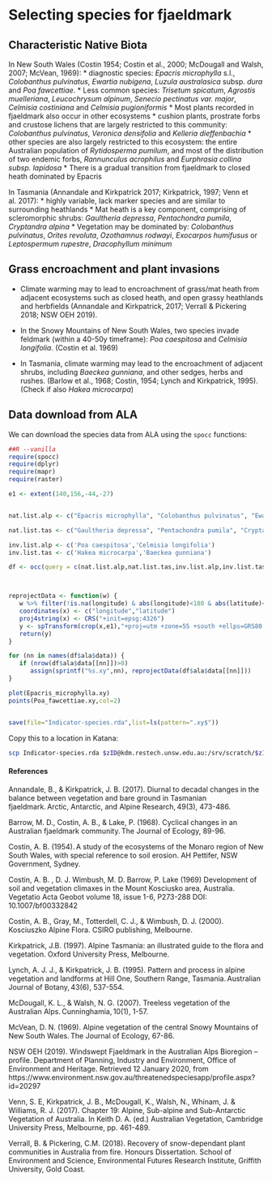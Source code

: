 # Selecting species for fjaeldmark

## Characteristic Native Biota

In New South Wales (Costin 1954; Costin et al., 2000; McDougall and Walsh, 2007; McVean, 1969):
* diagnostic species: *Epacris microphylla* s.l., *Colobanthus pulvinatus*, *Ewartia nubigena*, *Luzula australasica* subsp. *dura* and *Poa fawcettiae*.
* Less common species: *Trisetum spicatum*, *Agrostis muelleriana*, *Leucochrysum alpinum*, *Senecio pectinatus var. major*, *Celmisia costiniana* and *Celmisia pugioniformis*
* Most plants recorded in fjaeldmark also occur in other ecosystems
* cushion plants, prostrate forbs and crustose lichens that are largely restricted to this community: *Colobanthus pulvinatus*, *Veronica densifolia* and *Kelleria dieffenbachia*
* other species are also largely restricted to this ecosystem: the entire Australian population of *Rytidosperma pumilum*, and most of the distribution of two endemic forbs, *Rannunculus acrophilus* and *Eurphrasia collina subsp. lapidosa*
* There is a gradual transition from fjaeldmark to closed heath dominated by Epacris


 In Tasmania (Annandale and Kirkpatrick 2017; Kirkpatrick, 1997; Venn et al. 2017):
* highly variable, lack marker species and are similar to surrounding heathlands
* Mat heath is a key component, comprising of scleromorphic shrubs:  *Gaultheria depressa*, *Pentachondra pumila*, *Cryptandra alpina*
* Vegetation may be dominated by: *Colobanthus pulvinatus*, *Orites revoluta*, *Ozothamnus rodwayi*, *Exocarpos humifusus* or *Leptospermum rupestre*, *Dracophyllum minimum*


## Grass encroachment and plant invasions

* Climate warming may to lead to encroachment of grass/mat heath from adjacent ecosystems such as closed heath, and open grassy heathlands and herbfields (Annandale and Kirkpatrick, 2017; Verrall & Pickering 2018; NSW OEH 2019).

* In the Snowy Mountains of New South Wales, two species invade feldmark  (within a 40-50y timeframe): _Poa caespitosa_ and _Celmisia longifolia_. (Costin et al. 1969)

* In Tasmania, climate warming may lead to the encroachment of adjacent shrubs, including *Baeckea gunniana*, and other sedges, herbs and rushes. (Barlow et al., 1968; Costin, 1954; Lynch and Kirkpatrick, 1995). (Check if also  _Hakea microcarpa_)

## Data download from ALA




We can download the species data from ALA using the `spocc` functions:

```r
##R --vanilla
require(spocc)
require(dplyr)
require(mapr)
require(raster)

e1 <- extent(140,156,-44,-27)


nat.list.alp <- c("Epacris microphylla", "Colobanthus pulvinatus", "Ewartia nubigena", "Luzula australasica subsp. dura", "Poa fawcettiae", "Trisetum spicatum", "Agrostis muelleriana", "Leucochrysum alpinum", "Senecio pectinatus var. major", "Celmisia costiniana", "Celmisia pugioniformis", "Colobanthus pulvinatus", "Veronica densifolia", "Kelleria dieffenbachia", "Rytidosperma pumilum", "Rannunculus acrophilus", "Eurphrasia collina subsp. lapidosa")

nat.list.tas <- c("Gaultheria depressa", "Pentachondra pumila", "Cryptandra alpina", "Colobanthus pulvinatus", "Orites revoluta", "Ozothamnus rodwayi", "Exocarpos humifusus", "Leptospermum rupestre", "Dracophyllum minimum")

inv.list.alp <- c('Poa caespitosa','Celmisia longifolia')
inv.list.tas <- c('Hakea microcarpa','Baeckea gunniana')

df <- occ(query = c(nat.list.alp,nat.list.tas,inv.list.alp,inv.list.tas), from = c('ala'),limit=6000)



reprojectData <- function(w) {
   w %>% filter(!is.na(longitude) & abs(longitude)<180 & abs(latitude)<180) -> x
   coordinates(x) <- c("longitude","latitude")
   proj4string(x) <- CRS("+init=epsg:4326")
   y <- spTransform(crop(x,e1),"+proj=utm +zone=55 +south +ellps=GRS80 +towgs84=0,0,0,0,0,0,0 +units=m +no_defs")
   return(y)
}

for (nn in names(df$ala$data)) {
   if (nrow(df$ala$data[[nn]])>0)
      assign(sprintf("%s.xy",nn), reprojectData(df$ala$data[[nn]]))
}

plot(Epacris_microphylla.xy)
points(Poa_fawcettiae.xy,col=2)


save(file="Indicator-species.rda",list=ls(pattern=".xy$"))
```

Copy this to a location in Katana:

```sh
scp Indicator-species.rda $zID@kdm.restech.unsw.edu.au:/srv/scratch/$zID/gisdata/aust-alps/

```

#### References


Annandale, B., & Kirkpatrick, J. B. (2017). Diurnal to decadal changes in the balance between vegetation and bare ground in Tasmanian fjaeldmark. Arctic, Antarctic, and Alpine Research, 49(3), 473-486.

Barrow, M. D., Costin, A. B., & Lake, P. (1968). Cyclical changes in an Australian fjaeldmark community. The Journal of Ecology, 89-96.

Costin, A. B. (1954). A study of the ecosystems of the Monaro region of New South Wales, with special reference to soil erosion. AH Pettifer, NSW Government, Sydney.

Costin, A. B. , D. J. Wimbush, M. D. Barrow, P. Lake (1969) Development of soil and vegetation climaxes in the Mount Kosciusko area, Australia. Vegetatio Acta Geobot volume 18, issue 1-6, P273-288  DOI: 10.1007/bf00332842

Costin, A. B., Gray, M., Totterdell, C. J., & Wimbush, D. J. (2000). Kosciuszko Alpine Flora. CSIRO publishing, Melbourne.

Kirkpatrick, J.B. (1997). Alpine Tasmania: an illustrated guide to the flora and vegetation. Oxford University Press, Melbourne.

Lynch, A. J. J., & Kirkpatrick, J. B. (1995). Pattern and process in alpine vegetation and landforms at Hill One, Southern Range, Tasmania. Australian Journal of Botany, 43(6), 537-554.

McDougall, K. L., & Walsh, N. G. (2007). Treeless vegetation of the Australian Alps. Cunninghamia, 10(1), 1-57.

McVean, D. N. (1969). Alpine vegetation of the central Snowy Mountains of New South Wales. The Journal of Ecology, 67-86.

NSW OEH (2019). Windswept Fjaeldmark in the Australian Alps Bioregion – profile. Department of Planning, Industry and Environment, Office of Environment and Heritage. Retrieved 12 January 2020, from https://www.environment.nsw.gov.au/threatenedspeciesapp/profile.aspx?id=20297

Venn, S. E, Kirkpatrick, J. B., McDougall, K., Walsh, N., Whinam, J. & Williams, R. J. (2017). Chapter 19: Alpine, Sub-alpine and Sub-Antarctic Vegetation of Australia. In Keith D. A. (ed.) Australian Vegetation, Cambridge University Press, Melbourne, pp. 461-489.

Verrall, B. & Pickering, C.M. (2018). Recovery of snow-dependant plant communities in Australia from fire. Honours Dissertation. School of Environment and Science, Environmental Futures Research Institute, Griffith University, Gold Coast.
